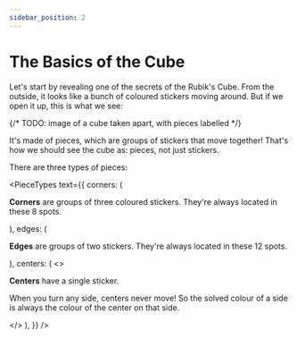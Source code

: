 ```yaml
---
sidebar_position: 2
---
```



# The Basics of the Cube

Let's start by revealing one of the secrets of the Rubik's Cube.
From the outside, it looks like a bunch of coloured stickers moving around.
But if we open it up, this is what we see:

{/* TODO: image of a cube taken apart, with pieces labelled */}

It's made of pieces, which are groups of stickers that move together!
That's how we should see the cube as: pieces, not just stickers.

There are three types of pieces:

<PieceTypes
  text={{
    corners: (
      <p>
        <strong>Corners</strong> are groups of three coloured stickers. They're
        always located in these 8 spots.
      </p>
    ),
    edges: (
      <p>
        <strong>Edges</strong> are groups of two stickers. They're always
        located in these 12 spots.
      </p>
    ),
    centers: (
      <>
        <p>
          <strong>Centers</strong> have a single sticker.
        </p>
        <p>
          When you turn any side, centers never move! So the solved colour of a
          side is always the colour of the center on that side.
        </p>
      </>
    ),
  }}
/>

